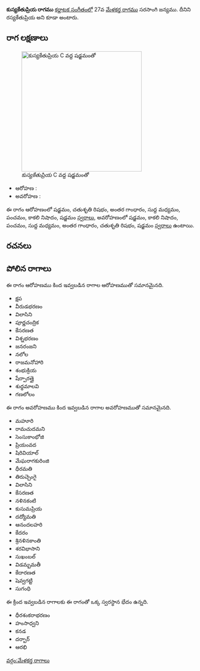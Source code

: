 {{Infobox ragam
	| name          	=  కుస్యకేతుప్రియ
	| synonym	    	= రస్యకేతుప్రియ
	| mela          	= 
	| chakra        	= 
	| janaka        	= 
	| type          	= షడవ
	| arohanam      	= {{svaraC|S|R2|G3|M1|P|N3|S'}} 
	| avarohanam    	= {{svaraC|S'|N3|P|M1|G3|R2|S}}
	| jeeva         	=
	| chhaya        	=
	| nyasa         	=
	| vishesha      	= 
	| equivalent  		= 
}}
{{కర్ణాటక సంగీత రాగాలు}}
''' కుస్యకేతుప్రియ రాగము''' [[కర్ణాటక సంగీతం]]లో 27వ [[మేళకర్త రాగము]] సరసాంగి జన్యము. దీనిని రస్యకేతుప్రియ అని కూడా అంటారు.


==రాగ లక్షణాలు==
[[Image:kusyaketupriya_kb2wiki.png|thumb|right|316px|'' కుస్యకేతుప్రియ'' C వద్ద షడ్జమంతో]]

* ఆరోహణ : {{svaraC|S|R2|G3|M1|P|N3|S'}} 
* అవరోహణ : {{svaraC|S'|N3|P|M1|G3|R2|S}}

ఈ రాగం ఆరోహణంలో షడ్జమం, చతుశృతి రిషభం, అంతర గాంధారం, సుద్ద మధ్యమం, పంచమం, కాకలి  నిషాదం, షడ్జమం [[స్వరాలు]], అవరోహణంలో షడ్జమం, కాకలి  నిషాదం, పంచమం, సుద్ద మధ్యమం, అంతర గాంధారం, చతుశృతి రిషభం, షడ్జమం [[స్వరాలు]] ఉంటాయి.

==రచనలు==



==పోలిన రాగాలు==
ఈ రాగం ఆరోహణము కింద ఇవ్వబడిన రాగాల ఆరోహణముతో సమానమైనది.
* క్షప
* వీరుడభరణం
* విలాసిని
* పూర్ణచంద్రిక
* కేసరణత
* విశ్నభరణం
* జనరంజని
* నలోల
* రాజమనోహారి
* శంభుక్రియ
* షేర్పారత్తై
* శుధ్ధమాలవి
* గణలోలం

ఈ రాగం అవరోహణము కింద ఇవ్వబడిన రాగాల అవరోహణముతో సమానమైనది.
* మహూరి
* రామచుదమని
* సెంసుకాంభోజి
* ప్రియంవద
* షిరివియాల్
* మేఘరాగకురింజి
* ధీరమతి
* తిరుచ్చెంగై
* విలాసిని
* కేసరణత
* నళినకంటి
* కుసుమప్రియ
* దద్యోమతి
* ఆనందలహరి
* కేదరం
* శ్రినళినకాంతి
* శరవిభాసాని
* సుఖంబల్
* విడమ్బమతీ
* కేదారణత
* షెవ్వగట్టి
* సుగంధి

ఈ క్రింద ఇవ్వబడిన రాగాలకు ఈ రాగంతో ఒక్క స్వరస్థాన భేదం ఉన్నది.
* ధీరశంకరాభరణం
* హంసాధ్వని
* కనడ
* దర్బార్
* ఆరభి



[[వర్గం:మేళకర్త రాగాలు]]